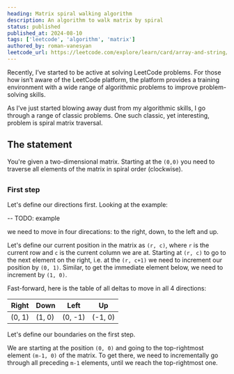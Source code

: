 ```yaml
---
heading: Matrix spiral walking algorithm
description: An algorithm to walk matrix by spiral
status: published
published_at: 2024-08-10
tags: ['leetcode', 'algorithm', 'matrix']
authored_by: roman-vanesyan
leetcode_url: https://leetcode.com/explore/learn/card/array-and-string/202/introduction-to-2d-array/1168/
---
```


Recently, I’ve started to be active at solving LeetCode problems.
For those how isn’t aware of the LeetCode platform,
the platform provides a training environment
with a wide range of algorithmic problems to improve problem-solving skills.

As I’ve just started blowing away dust from my algorithmic skills, I go through a range of classic problems.
One such classic, yet interesting, problem is spiral matrix traversal.

## The statement

You're given a two-dimensional matrix. Starting at the `(0,0)` you need to traverse all elements of the matrix in spiral order (clockwise).

##

### First step

Let's define our directions first. Looking at the example:

-- TODO: example

we need to move in four direcations: to the right, down, to the left and up.

Let's define our current position in the matrix as `(r, c)`, where `r` is the current row and `c` is the current column we are at.
Starting at `(r, c)` to go to the next element on the right, i.e. at the `(r, c+1)` we need to increment our position by `(0, 1)`.
Similar, to get the immediate element below, we need to increment by `(1, 0)`.

Fast-forward, here is the table of all deltas to move in all 4 directions:

| Right  | Down   | Left    | Up      |
| ------ | ------ | ------- | ------- |
| (0, 1) | (1, 0) | (0, -1) | (-1, 0) |

Let's define our boundaries on the first step.

We are starting at the position `(0, 0)` and going to the top-rightmost element `(m-1, 0)` of the matrix. To get there, we need to incrementally go through all
preceding `m-1` elements, until we reach the top-rightmost one.
